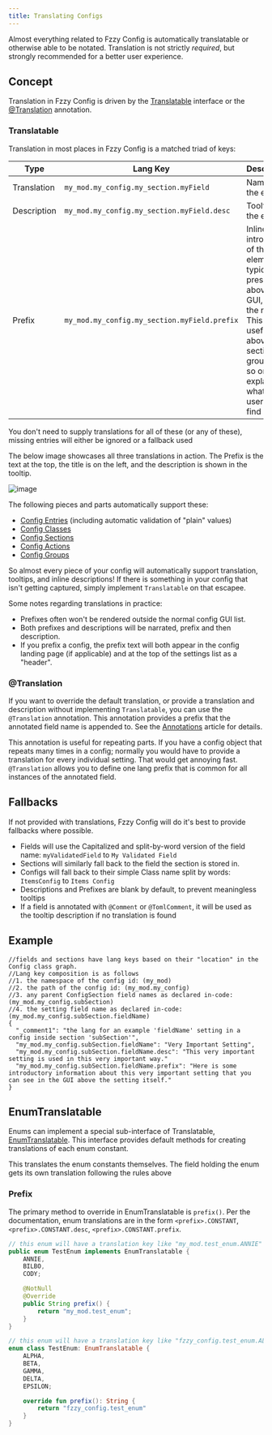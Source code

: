 ```yaml
---
title: Translating Configs
---
```


Almost everything related to Fzzy Config is automatically translatable or otherwise able to be notated. Translation is not strictly *required*, but strongly recommended for a better user experience.

## Concept
Translation in Fzzy Config is driven by the [Translatable](https://fzzyhmstrs.github.io/fconfig/-fzzy%20-config/me.fzzyhmstrs.fzzy_config.util/-translatable/index.html) interface or the [@Translation](annotations/Translation) annotation.

### Translatable
Translation in most places in Fzzy Config is a matched triad of keys:

| Type        | Lang Key                                     | Description                                                                                                                                                                           |
|-------------|----------------------------------------------|---------------------------------------------------------------------------------------------------------------------------------------------------------------------------------------|
| Translation | `my_mod.my_config.my_section.myField`        | Name of the element                                                                                                                                                                   |
| Description | `my_mod.my_config.my_section.myField.desc`   | Tooltip of the element                                                                                                                                                                |
| Prefix      | `my_mod.my_config.my_section.myField.prefix` | Inline introduction of the element, typically presented above it in a GUI, hence the name. This is useful above sections, groups, and so on to explain what the user will find within |

<Callout variant="info">
You don't need to supply translations for all of these (or any of these), missing entries will either be ignored or a fallback used
</Callout>

The below image showcases all three translations in action. The Prefix is the text at the top, the title is on the left, and the description is shown in the tooltip.

![image](https://github.com/user-attachments/assets/ac7f8fa4-17e2-4d7e-b9df-fbac178b97dd)


The following pieces and parts automatically support these:
* [Config Entries](Validation) (including automatic validation of "plain" values)
* [Config Classes](https://fzzyhmstrs.github.io/fconfig/-fzzy%20-config/me.fzzyhmstrs.fzzy_config.config/-config/index.html)
* [Config Sections](https://fzzyhmstrs.github.io/fconfig/-fzzy%20-config/me.fzzyhmstrs.fzzy_config.config/-config-section/index.html)
* [Config Actions](https://fzzyhmstrs.github.io/fconfig/-fzzy%20-config/me.fzzyhmstrs.fzzy_config.config/-config-action/index.html)
* [Config Groups](https://fzzyhmstrs.github.io/fconfig/-fzzy%20-config/me.fzzyhmstrs.fzzy_config.config/-config-group/index.html)

So almost every piece of your config will automatically support translation, tooltips, and inline descriptions! If there is something in your config that isn't getting captured, simply implement `Translatable` on that escapee.

Some notes regarding translations in practice:
* Prefixes often won't be rendered outside the normal config GUI list.
* Both prefixes and descriptions will be narrated, prefix and then description.
* If you prefix a config, the prefix text will both appear in the config landing page (if applicable) and at the top of the settings list as a "header".

### @Translation
If you want to override the default translation, or provide a translation and description without implementing `Translatable`, you can use the `@Translation` annotation. This annotation provides a prefix that the annotated field name is appended to. See the [Annotations](annotations/Translation) article for details.

This annotation is useful for repeating parts. If you have a config object that repeats many times in a config; normally you would have to provide a translation for every individual setting. That would get annoying fast. `@Translation` allows you to define one lang prefix that is common for all instances of the annotated field.

## Fallbacks
If not provided with translations, Fzzy Config will do it's best to provide fallbacks where possible.
* Fields will use the Capitalized and split-by-word version of the field name: `myValidatedField` to `My Validated Field`
* Sections will similarly fall back to the field the section is stored in.
* Configs will fall back to their simple Class name split by words: `ItemsConfig` to `Items Config`
* Descriptions and Prefixes are blank by default, to prevent meaningless tooltips
* If a field is annotated with `@Comment` or `@TomlComment`, it will be used as the tooltip description if no translation is found

## Example

```json5
//fields and sections have lang keys based on their "location" in the Config class graph.
//Lang key composition is as follows
//1. the namespace of the config id: (my_mod)
//2. the path of the config id: (my_mod.my_config)
//3. any parent ConfigSection field names as declared in-code: (my_mod.my_config.subSection)
//4. the setting field name as declared in-code: (my_mod.my_config.subSection.fieldName)
{
  "_comment1": "the lang for an example 'fieldName' setting in a config inside section 'subSection'",
  "my_mod.my_config.subSection.fieldName": "Very Important Setting",
  "my_mod.my_config.subSection.fieldName.desc": "This very important setting is used in this very important way."
  "my_mod.my_config.subSection.fieldName.prefix": "Here is some introductory information about this very important setting that you can see in the GUI above the setting itself."
}
```

## EnumTranslatable
Enums can implement a special sub-interface of Translatable, [EnumTranslatable](https://fzzyhmstrs.github.io/fconfig/-fzzy%20-config/me.fzzyhmstrs.fzzy_config.util/-enum-translatable/index.html). This interface provides default methods for creating translations of each enum constant.

<Callout variant="info">
This translates the enum constants themselves. The field holding the enum gets its own translation following the rules above
</Callout>

### Prefix
The primary method to override in EnumTranslatable is `prefix()`. Per the documentation, enum translations are in the form `<prefix>.CONSTANT`, `<prefix>.CONSTANT.desc`, `<prefix>.CONSTANT.prefix`.

<CodeTabs>

```java !!tabs Java
// this enum will have a translation key like "my_mod.test_enum.ANNIE" etc.
public enum TestEnum implements EnumTranslatable {
    ANNIE,
    BILBO,
    CODY;

    @NotNull
    @Override
    public String prefix() {
        return "my_mod.test_enum";
    }
}
```

```kotlin !!tabs Kotlin
// this enum will have a translation key like "fzzy_config.test_enum.ALPHA" etc.
enum class TestEnum: EnumTranslatable {
    ALPHA,
    BETA,
    GAMMA,
    DELTA,
    EPSILON;

    override fun prefix(): String {
        return "fzzy_config.test_enum"
    }
}
```

</CodeTabs>